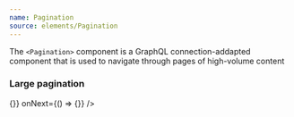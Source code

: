```yaml
---
name: Pagination
source: elements/Pagination
---
```


The `<Pagination>` component is a GraphQL connection-addapted component that is
used to navigate through pages of high-volume content

### Large pagination

<Playground>
  <Flex justifyContent="flex-start">
    <LargePagination
      hasNextPage
      pageCursors={{
        first: { page: 1, cursor: "Y3Vyc29yMg==", isCurrent: false },
        last: { page: 20, cursor: "Y3Vyc29yMw==", isCurrent: false },
        around: [
          { page: 6, cursor: "Y3Vyc29yMw==", isCurrent: true },
          { page: 7, cursor: "Y3Vyc29yMg==", isCurrent: false },
          { page: 8, cursor: "Y3Vyc29yMw==", isCurrent: false },
          { page: 9, cursor: "Y3Vyc29yMw==", isCurrent: false },
        ],
        previous: { page: 5, cursor: "Y3Vyc29yMw==", isCurrent: false },
        " $refType": null,
      }}
      onClick={() => {}}
      onNext={() => {}}
    />
  </Flex>
</Playground>
